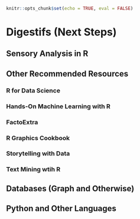 ```r
knitr::opts_chunk$set(echo = TRUE, eval = FALSE)
```
# Digestifs (Next Steps) {#next-steps}

## Sensory Analysis in R

## Other Recommended Resources

### R for Data Science
### Hands-On Machine Learning with R
### FactoExtra
### R Graphics Cookbook
### Storytelling with Data
### Text Mining wtih R

## Databases (Graph and Otherwise)

## Python and Other Languages